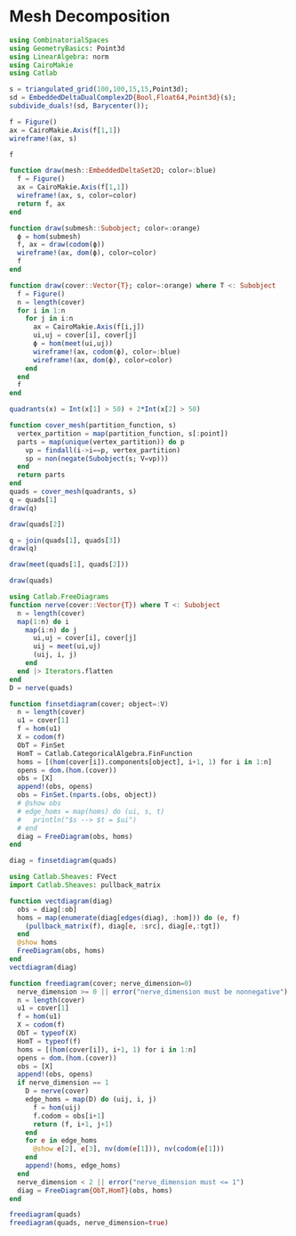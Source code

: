 # Mesh Decomposition

```julia
using CombinatorialSpaces
using GeometryBasics: Point3d
using LinearAlgebra: norm
using CairoMakie
using Catlab

s = triangulated_grid(100,100,15,15,Point3d);
sd = EmbeddedDeltaDualComplex2D{Bool,Float64,Point3d}(s);
subdivide_duals!(sd, Barycenter());

f = Figure()
ax = CairoMakie.Axis(f[1,1])
wireframe!(ax, s)

f
```

```julia
function draw(mesh::EmbeddedDeltaSet2D; color=:blue)
  f = Figure()
  ax = CairoMakie.Axis(f[1,1])
  wireframe!(ax, s, color=color)
  return f, ax
end

function draw(submesh::Subobject; color=:orange)
  ϕ = hom(submesh)
  f, ax = draw(codom(ϕ))
  wireframe!(ax, dom(ϕ), color=color)
  f
end

function draw(cover::Vector{T}; color=:orange) where T <: Subobject
  f = Figure()
  n = length(cover)
  for i in 1:n
    for j in i:n
      ax = CairoMakie.Axis(f[i,j])
      ui,uj = cover[i], cover[j]
      ϕ = hom(meet(ui,uj))
      wireframe!(ax, codom(ϕ), color=:blue)
      wireframe!(ax, dom(ϕ), color=color)
    end
  end
  f
end
```

```julia
quadrants(x) = Int(x[1] > 50) + 2*Int(x[2] > 50)

function cover_mesh(partition_function, s)
  vertex_partition = map(partition_function, s[:point])
  parts = map(unique(vertex_partition)) do p
    vp = findall(i->i==p, vertex_partition)
    sp = non(negate(Subobject(s; V=vp)))
  end
  return parts
end
quads = cover_mesh(quadrants, s)
q = quads[1]
draw(q)
```
```julia
draw(quads[2])
```

```julia
q = join(quads[1], quads[3])
draw(q)
```

```julia
draw(meet(quads[1], quads[2]))
```

```julia
draw(quads)
```

```julia
using Catlab.FreeDiagrams
function nerve(cover::Vector{T}) where T <: Subobject
  n = length(cover)
  map(1:n) do i
    map(i:n) do j
      ui,uj = cover[i], cover[j]
      uij = meet(ui,uj)
      (uij, i, j)
    end
  end |> Iterators.flatten
end
D = nerve(quads)
```

```julia
function finsetdiagram(cover; object=:V)
  n = length(cover)
  u1 = cover[1]
  f = hom(u1)
  X = codom(f)
  ObT = FinSet
  HomT = Catlab.CategoricalAlgebra.FinFunction
  homs = [(hom(cover[i]).components[object], i+1, 1) for i in 1:n]
  opens = dom.(hom.(cover))
  obs = [X]
  append!(obs, opens)
  obs = FinSet.(nparts.(obs, object))
  # @show obs
  # edge_homs = map(homs) do (ui, s, t)
  #   println("$s --> $t = $ui")
  # end
  diag = FreeDiagram(obs, homs)
end

diag = finsetdiagram(quads)
```

```julia
using Catlab.Sheaves: FVect
import Catlab.Sheaves: pullback_matrix

function vectdiagram(diag)
  obs = diag[:ob]
  homs = map(enumerate(diag[edges(diag), :hom])) do (e, f)
    (pullback_matrix(f), diag[e, :src], diag[e,:tgt])
  end
  @show homs
  FreeDiagram(obs, homs)
end
vectdiagram(diag)
```

```julia
function freediagram(cover; nerve_dimension=0)
  nerve_dimension >= 0 || error("nerve_dimension must be nonnegative")
  n = length(cover)
  u1 = cover[1]
  f = hom(u1)
  X = codom(f)
  ObT = typeof(X)
  HomT = typeof(f)
  homs = [(hom(cover[i]), i+1, 1) for i in 1:n]
  opens = dom.(hom.(cover))
  obs = [X]
  append!(obs, opens)
  if nerve_dimension == 1
    D = nerve(cover)
    edge_homs = map(D) do (uij, i, j)
      f = hom(uij)
      f.codom = obs[i+1]
      return (f, i+1, j+1)
    end
    for e in edge_homs
      @show e[2], e[3], nv(dom(e[1])), nv(codom(e[1]))
    end
    append!(homs, edge_homs)
  end
  nerve_dimension < 2 || error("nerve_dimension must <= 1")
  diag = FreeDiagram{ObT,HomT}(obs, homs)
end

freediagram(quads)
freediagram(quads, nerve_dimension=true)
```